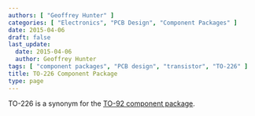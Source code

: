 ```yaml
---
authors: [ "Geoffrey Hunter" ]
categories: [ "Electronics", "PCB Design", "Component Packages" ]
date: 2015-04-06
draft: false
last_update:
  date: 2015-04-06
  author: Geoffrey Hunter
tags: [ "component packages", "PCB design", "transistor", "TO-226" ]
title: TO-226 Component Package
type: page
---
```


TO-226 is a synonym for the [TO-92 component package](/pcb-design/component-packages/to-92-component-package/).
